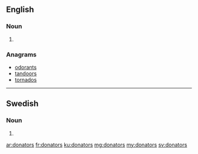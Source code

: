 ==English==

===Noun===
{{head|en|noun plural form}}

# {{plural of|donator|lang=en}}

===Anagrams===
* [[odorants#English|odorants]]
* [[tandoors#English|tandoors]]
* [[tornados#English|tornados]]

----

==Swedish==

===Noun===
{{head|sv|noun form}}

# {{sv-noun-form-indef-gen|donator}}

[[ar:donators]]
[[fr:donators]]
[[ku:donators]]
[[mg:donators]]
[[my:donators]]
[[sv:donators]]